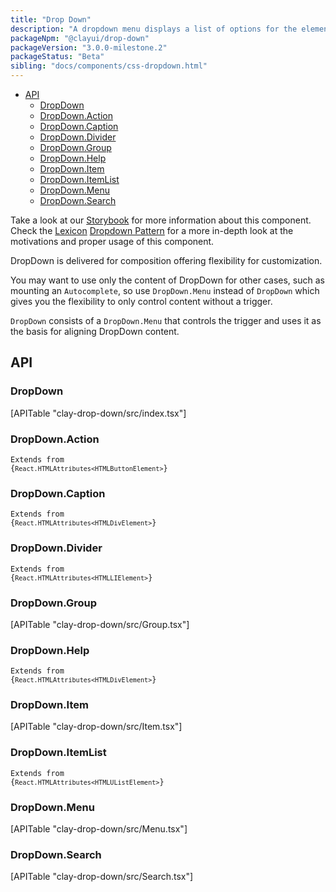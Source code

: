 ```yaml
---
title: "Drop Down"
description: "A dropdown menu displays a list of options for the element that triggers it."
packageNpm: "@clayui/drop-down"
packageVersion: "3.0.0-milestone.2"
packageStatus: "Beta"
sibling: "docs/components/css-dropdown.html"
---
```



<div class="nav-toc-absolute">
<div class="nav-toc">

- [API](#api)
  - [DropDown](#dropdown)
  - [DropDown.Action](#dropdown.action)
  - [DropDown.Caption](#dropdown.caption)
  - [DropDown.Divider](#dropdown.divider)
  - [DropDown.Group](#dropdown.group)
  - [DropDown.Help](#dropdown.help)
  - [DropDown.Item](#dropdown.item)
  - [DropDown.ItemList](#dropdown.itemlist)
  - [DropDown.Menu](#dropdown.menu)
  - [DropDown.Search](#dropdown.search)

</div>
</div>

<div class="clay-site-alert alert alert-warning">
    Take a look at our <a href="https://storybook-clayui.netlify.com/?path=/story/claydropdown--default">Storybook</a> for more information about this component.
</div>

<div class="clay-site-alert alert alert-info">
	Check the <a href="https://liferay.design/lexicon">Lexicon</a> <a href="https://liferay.design/lexicon/core-components/dropdowns/">Dropdown Pattern</a> for a more in-depth look at the motivations and proper usage of this component.
</div>

DropDown is delivered for composition offering flexibility for customization.

<DropDown />

You may want to use only the content of DropDown for other cases, such as mounting an `Autocomplete`, so use `DropDown.Menu` instead of `DropDown` which gives you the flexibility to only control content without a trigger.

<div class="clay-site-alert alert alert-warning">
	<code class="language-text">DropDown</code> consists of a <code class="language-text">DropDown.Menu</code> that controls the trigger and uses it as the basis for aligning DropDown content.
</div>

## API

### DropDown

<div>
	[APITable "clay-drop-down/src/index.tsx"]
</div>

### DropDown.Action

<code class="list-api-item-type">Extends from {`React.HTMLAttributes<HTMLButtonElement>`}</code>

### DropDown.Caption

<code class="list-api-item-type">Extends from {`React.HTMLAttributes<HTMLDivElement>`}</code>

### DropDown.Divider

<code class="list-api-item-type">Extends from {`React.HTMLAttributes<HTMLLIElement>`}</code>

### DropDown.Group

<div>
	[APITable "clay-drop-down/src/Group.tsx"]
</div>

### DropDown.Help

<code class="list-api-item-type">Extends from {`React.HTMLAttributes<HTMLDivElement>`}</code>

### DropDown.Item

<div>
	[APITable "clay-drop-down/src/Item.tsx"]
</div>

### DropDown.ItemList

<code class="list-api-item-type">Extends from {`React.HTMLAttributes<HTMLUListElement>`}</code>

### DropDown.Menu

<div>
	[APITable "clay-drop-down/src/Menu.tsx"]
</div>

### DropDown.Search

<div>
	[APITable "clay-drop-down/src/Search.tsx"]
</div>
